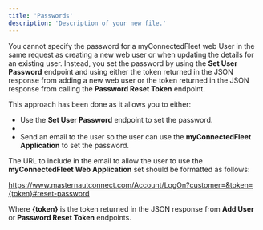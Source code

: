 ```yaml
---
title: 'Passwords'
description: 'Description of your new file.'
---
```


You cannot specify the password for a myConnectedFleet web User in the same request as creating a new  web user or when updating the details for an existing user. Instead, you set the password by using the **Set User Password** endpoint and using either the token returned in the JSON response from adding a new web user or the token returned in the JSON response from calling the **Password Reset Token** endpoint. 

This approach has been done as it allows you to either:

- Use the **Set User Password** endpoint to set the password.
- 
- Send an email to the user so the user can use the **myConnectedFleet Application** to set the password.

The URL to include in the email to allow the user to use the **myConnectedFleet Web Application** set should be formatted as follows:

[<u>https://www.masternautconnect.com/Account/LogOn?customer=&token={token}#reset-password</u>](https://www.masternautconnect.com/Account/LogOn?customer=&token={token}#reset-password) 

Where **{token}** is the token returned in the JSON response from **Add User** or **Password Reset Token** endpoints. 
